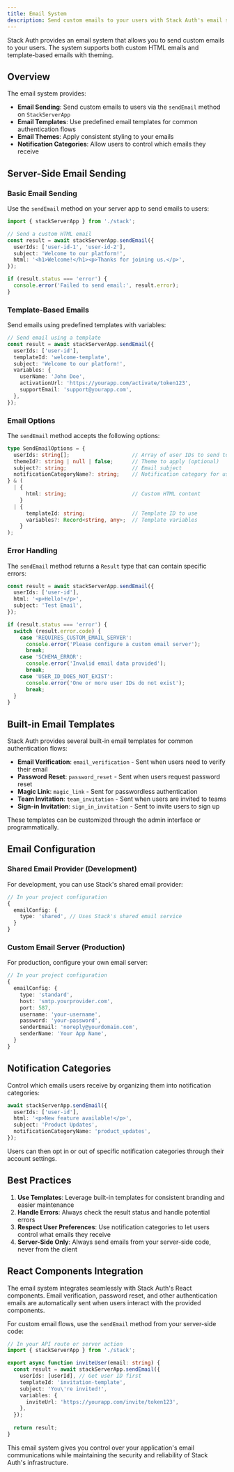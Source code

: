 ```yaml
---
title: Email System
description: Send custom emails to your users with Stack Auth's email system.
---
```


Stack Auth provides an email system that allows you to send custom emails to your users. The system supports both custom HTML emails and template-based emails with theming.

## Overview

The email system provides:

- **Email Sending**: Send custom emails to users via the `sendEmail` method on `StackServerApp`
- **Email Templates**: Use predefined email templates for common authentication flows
- **Email Themes**: Apply consistent styling to your emails
- **Notification Categories**: Allow users to control which emails they receive

## Server-Side Email Sending

### Basic Email Sending

Use the `sendEmail` method on your server app to send emails to users:

```typescript
import { stackServerApp } from './stack';

// Send a custom HTML email
const result = await stackServerApp.sendEmail({
  userIds: ['user-id-1', 'user-id-2'],
  subject: 'Welcome to our platform!',
  html: '<h1>Welcome!</h1><p>Thanks for joining us.</p>',
});

if (result.status === 'error') {
  console.error('Failed to send email:', result.error);
}
```

### Template-Based Emails

Send emails using predefined templates with variables:

```typescript
// Send email using a template
const result = await stackServerApp.sendEmail({
  userIds: ['user-id'],
  templateId: 'welcome-template',
  subject: 'Welcome to our platform!',
  variables: {
    userName: 'John Doe',
    activationUrl: 'https://yourapp.com/activate/token123',
    supportEmail: 'support@yourapp.com',
  },
});
```

### Email Options

The `sendEmail` method accepts the following options:

```typescript
type SendEmailOptions = {
  userIds: string[];                    // Array of user IDs to send to
  themeId?: string | null | false;      // Theme to apply (optional)
  subject?: string;                     // Email subject
  notificationCategoryName?: string;    // Notification category for user preferences
} & (
  | {
      html: string;                     // Custom HTML content
    }
  | {
      templateId: string;               // Template ID to use
      variables?: Record<string, any>;  // Template variables
    }
);
```

### Error Handling

The `sendEmail` method returns a `Result` type that can contain specific errors:

```typescript
const result = await stackServerApp.sendEmail({
  userIds: ['user-id'],
  html: '<p>Hello!</p>',
  subject: 'Test Email',
});

if (result.status === 'error') {
  switch (result.error.code) {
    case 'REQUIRES_CUSTOM_EMAIL_SERVER':
      console.error('Please configure a custom email server');
      break;
    case 'SCHEMA_ERROR':
      console.error('Invalid email data provided');
      break;
    case 'USER_ID_DOES_NOT_EXIST':
      console.error('One or more user IDs do not exist');
      break;
  }
}
```



## Built-in Email Templates

Stack Auth provides several built-in email templates for common authentication flows:

- **Email Verification**: `email_verification` - Sent when users need to verify their email
- **Password Reset**: `password_reset` - Sent when users request password reset
- **Magic Link**: `magic_link` - Sent for passwordless authentication
- **Team Invitation**: `team_invitation` - Sent when users are invited to teams
- **Sign-in Invitation**: `sign_in_invitation` - Sent to invite users to sign up

These templates can be customized through the admin interface or programmatically.

## Email Configuration

### Shared Email Provider (Development)

For development, you can use Stack's shared email provider:

```typescript
// In your project configuration
{
  emailConfig: {
    type: 'shared', // Uses Stack's shared email service
  }
}
```

### Custom Email Server (Production)

For production, configure your own email server:

```typescript
// In your project configuration
{
  emailConfig: {
    type: 'standard',
    host: 'smtp.yourprovider.com',
    port: 587,
    username: 'your-username',
    password: 'your-password',
    senderEmail: 'noreply@yourdomain.com',
    senderName: 'Your App Name',
  }
}
```

## Notification Categories

Control which emails users receive by organizing them into notification categories:

```typescript
await stackServerApp.sendEmail({
  userIds: ['user-id'],
  html: '<p>New feature available!</p>',
  subject: 'Product Updates',
  notificationCategoryName: 'product_updates',
});
```

Users can then opt in or out of specific notification categories through their account settings.

## Best Practices

1. **Use Templates**: Leverage built-in templates for consistent branding and easier maintenance
2. **Handle Errors**: Always check the result status and handle potential errors  
3. **Respect User Preferences**: Use notification categories to let users control what emails they receive
4. **Server-Side Only**: Always send emails from your server-side code, never from the client

## React Components Integration

The email system integrates seamlessly with Stack Auth's React components. Email verification, password reset, and other authentication emails are automatically sent when users interact with the provided components.

For custom email flows, use the `sendEmail` method from your server-side code:

```typescript
// In your API route or server action
import { stackServerApp } from './stack';

export async function inviteUser(email: string) {
  const result = await stackServerApp.sendEmail({
    userIds: [userId], // Get user ID first
    templateId: 'invitation-template',
    subject: 'You\'re invited!',
    variables: {
      inviteUrl: 'https://yourapp.com/invite/token123',
    },
  });
  
  return result;
}
```

This email system gives you control over your application's email communications while maintaining the security and reliability of Stack Auth's infrastructure.
